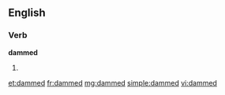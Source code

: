 ==English==

===Verb===
'''dammed'''

# {{past of|[[dam]]}}

[[et:dammed]]
[[fr:dammed]]
[[mg:dammed]]
[[simple:dammed]]
[[vi:dammed]]